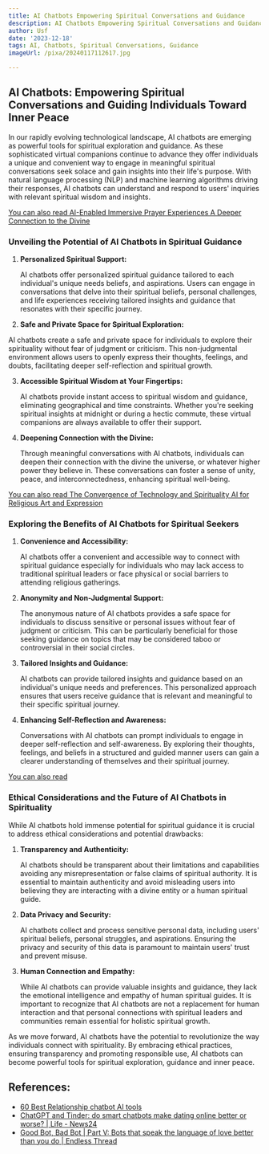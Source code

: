 ```yaml
---
title: AI Chatbots Empowering Spiritual Conversations and Guidance
description: AI Chatbots Empowering Spiritual Conversations and Guidance
author: Usf
date: '2023-12-18'
tags: AI, Chatbots, Spiritual Conversations, Guidance
imageUrl: /pixa/20240117112617.jpg

---
```

## AI Chatbots: Empowering Spiritual Conversations and Guiding Individuals  Toward Inner  Peace

In  our rapidly evolving technological landscape, AI chatbots  are emerging as powerful tools for spiritual  exploration  and guidance. As these sophisticated virtual companions continue to advance they offer individuals a unique and convenient way  to engage in meaningful  spiritual conversations seek solace and gain insights into their life's purpose.  With natural language processing  (NLP) and machine  learning algorithms  driving their responses, AI chatbots can understand and respond to users' inquiries with relevant spiritual wisdom and insights.

[You can also  read AI-Enabled Immersive Prayer  Experiences A  Deeper Connection  to  the Divine](AI-Enabled%20Immersive%20Prayer%20Experiences%20A%20Deeper%20Connection%20to%20the%20Divine)


### Unveiling  the Potential of AI Chatbots  in Spiritual Guidance

1. **Personalized Spiritual Support:**

   AI chatbots offer personalized spiritual guidance tailored to each individual's unique needs beliefs, and aspirations. Users can engage in conversations that delve into their spiritual beliefs, personal challenges, and life experiences receiving tailored insights and guidance that resonates with their specific journey.

2.  **Safe and Private Space for Spiritual  Exploration:**

   AI chatbots create a safe and private space for individuals to explore their spirituality without fear of judgment or criticism. This non-judgmental environment allows  users to openly express their thoughts, feelings, and doubts, facilitating deeper self-reflection and spiritual growth.

3. **Accessible  Spiritual Wisdom at Your Fingertips:**

   AI chatbots provide instant access to spiritual  wisdom and guidance, eliminating geographical and time constraints.  Whether you're seeking spiritual insights at  midnight or during a  hectic commute, these  virtual companions are always available to offer their support.

4. **Deepening Connection with the Divine:**

   Through  meaningful  conversations with  AI chatbots, individuals can deepen their connection with the divine the universe, or whatever higher power they believe in.  These conversations can foster a sense of unity, peace, and interconnectedness,  enhancing spiritual well-being.

[You can also read The Convergence of Technology  and Spirituality AI for Religious Art and Expression](The%20Convergence%20of%20Technology%20and%20Spirituality%20AI%20for%20Religious%20Art%20and%20Expression)


### Exploring the Benefits of AI Chatbots for Spiritual Seekers

1. **Convenience and Accessibility:**

   AI chatbots offer a convenient and accessible way to connect with  spiritual guidance especially for individuals who may lack access to traditional spiritual leaders or face physical or social barriers to attending religious gatherings.

2. **Anonymity and Non-Judgmental Support:**

   The  anonymous nature of AI chatbots provides  a safe space for individuals to discuss sensitive or personal issues without fear of judgment or criticism. This can be particularly beneficial  for those seeking guidance on topics that may be considered taboo or controversial in their social circles.

3. **Tailored Insights and Guidance:**

    AI chatbots  can provide tailored insights and guidance based on an individual's unique needs and preferences. This personalized approach ensures that users receive guidance that  is relevant and meaningful to their  specific spiritual journey.

4. **Enhancing Self-Reflection and  Awareness:**

   Conversations with AI chatbots can prompt individuals to  engage  in deeper self-reflection and  self-awareness. By exploring their thoughts,  feelings, and beliefs in a structured and guided manner users can gain a clearer understanding  of themselves and their  spiritual journey.

[You  can also read ]()


### Ethical Considerations and the Future of AI Chatbots in  Spirituality

While AI chatbots hold immense potential for spiritual guidance it is crucial to address ethical considerations and potential  drawbacks:

1. **Transparency and Authenticity:**

     AI chatbots  should be transparent  about their limitations  and capabilities avoiding any  misrepresentation or false claims of spiritual authority. It  is essential to maintain authenticity and avoid misleading users into believing they are interacting with a divine entity or a human spiritual guide.

2. **Data Privacy and Security:**

   AI chatbots collect and process  sensitive personal data, including users' spiritual  beliefs, personal struggles,  and  aspirations. Ensuring the privacy and security of this data is  paramount to maintain users' trust and prevent misuse.

3. **Human Connection and Empathy:**

   While AI chatbots can provide valuable insights and guidance,  they lack the emotional intelligence and empathy of human spiritual guides. It is important to recognize that AI chatbots are not a replacement for human interaction and that personal connections with spiritual leaders and communities remain essential for holistic spiritual growth.

As we  move forward, AI  chatbots have the potential to revolutionize the way individuals connect with spirituality. By  embracing ethical practices, ensuring transparency and promoting responsible use, AI chatbots can become powerful  tools for spiritual exploration,  guidance and inner peace.

## References:
- [60 Best Relationship chatbot AI tools](https://topai.tools/s/relationship-chatbot)
- [ChatGPT and Tinder: do smart chatbots make dating online better or worse? | Life - News24](https://www.news24.com/life/relationships/dating/chatgpt-and-tinder-do-smart-chatbots-make-dating-online-better-or-worse-20230221)
- [Good Bot, Bad Bot | Part V: Bots that speak the language of love better than you do | Endless Thread](https://www.wbur.org/endlessthread/2022/12/09/dating-bots-ai)
